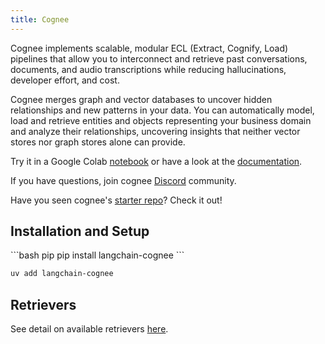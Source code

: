 ```yaml
---
title: Cognee
---
```


Cognee implements scalable, modular ECL (Extract, Cognify, Load) pipelines that allow
you to interconnect and retrieve past conversations, documents, and audio
transcriptions while reducing hallucinations, developer effort, and cost.

Cognee merges graph and vector databases to uncover hidden relationships and new
patterns in your data. You can automatically model, load and retrieve entities and
objects representing your business domain and analyze their relationships, uncovering
insights that neither vector stores nor graph stores alone can provide.

Try it in a Google Colab  <a href="https://colab.research.google.com/drive/1g-Qnx6l_ecHZi0IOw23rg0qC4TYvEvWZ?usp=sharing">notebook</a>  or have a look at the <a href="https://docs.cognee.ai">documentation</a>.

If you have questions, join cognee <a href="https://discord.gg/NQPKmU5CCg">Discord</a> community.

Have you seen cognee's <a href="https://github.com/topoteretes/cognee-starter">starter repo</a>? Check it out!


## Installation and Setup

<CodeGroup>
```bash pip
pip install langchain-cognee
```

```bash uv
uv add langchain-cognee
```
</CodeGroup>

## Retrievers

See detail on available retrievers [here](/oss/python/integrations/retrievers/cognee).
